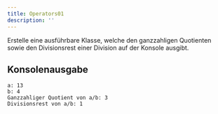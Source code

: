 ```yaml
---
title: Operators01
description: ''
---
```



Erstelle eine ausführbare Klasse, welche den ganzzahligen Quotienten sowie den
Divisionsrest einer Division auf der Konsole ausgibt.

## Konsolenausgabe

```console
a: 13
b: 4
Ganzzahliger Quotient von a/b: 3
Divisionsrest von a/b: 1
```

<Exercise pullRequest="4" branchSuffix="operators/01" />

